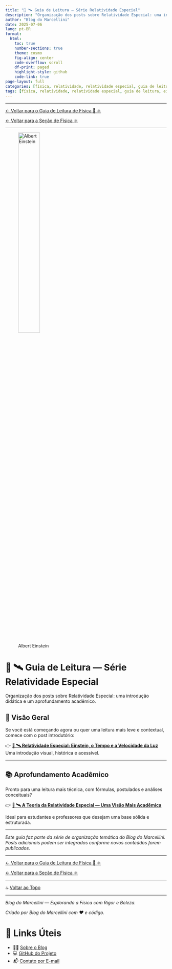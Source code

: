 ```yaml
---
title: "🧭 🛰️ Guia de Leitura — Série Relatividade Especial"
description: "Organização dos posts sobre Relatividade Especial: uma introdução didática e um aprofundamento acadêmico."
author: "Blog do Marcellini"
date: 2025-07-06
lang: pt-BR
format:
  html:
    toc: true
    number-sections: true
    theme: cosmo
    fig-align: center
    code-overflow: scroll
    df-print: paged
    highlight-style: github
    code-link: true
page-layout: full
categories: [física, relatividade, relatividade especial, guia de leitura, einstein, série]
tags: [física, relatividade, relatividade especial, guia de leitura, einstein, série]
---
```


---

[← Voltar para o Guia de Leitura de Física 🧭 ⚛️](/posts/fisica/guia-fisica.qmd)

[← Voltar para a Seção de Física ⚛️](/posts/fisica/)

---

![Albert Einstein](../../images/500px-Einstein_patentoffice.jpeg){width=40% style="margin-bottom: 2rem;"}

# 🧭 🛰️ Guia de Leitura — Série Relatividade Especial

Organização dos posts sobre Relatividade Especial: uma introdução didática e um aprofundamento acadêmico.

## 🌟 Visão Geral

Se você está começando agora ou quer uma leitura mais leve e contextual, comece com o post introdutório:

👉 **[📘 🛰️ Relatividade Especial: Einstein, o Tempo e a Velocidade da Luz](relatividade-especial.qmd)**  
Uma introdução visual, histórica e acessível.

---

## 📚 Aprofundamento Acadêmico

Pronto para uma leitura mais técnica, com fórmulas, postulados e análises conceituais?

👉 **[📘 🛰️ A Teoria da Relatividade Especial — Uma Visão Mais Acadêmica](relatividade-especial-academico.qmd)**

Ideal para estudantes e professores que desejam uma base sólida e estruturada.

---

*Este guia faz parte da série de organização temática do Blog do Marcellini.*  
*Posts adicionais podem ser integrados conforme novos conteúdos forem publicados.*

---

[← Voltar para o Guia de Leitura de Física 🧭 ⚛️](/posts/fisica/guia-fisica.qmd)

[← Voltar para a Seção de Física ⚛️](/posts/fisica/)

---

🔝 [Voltar ao Topo](guia-relatividade-especial.qmd)

---

*Blog do Marcellini — Explorando a Física com Rigor e Beleza.*

:::{.callout-note}
*Criado por Blog do Marcellini com ❤️ e código.*
:::

# 🔗 Links Úteis

- 🧑‍🏫 [Sobre o Blog](../../posts/pessoal/sobre-o-blog.qmd)
- 💻 <a href="https://github.com/marcellini-celso/blog-marcellini-V2.git" target="_blank">GitHub do Projeto</a>
- 📬 [Contato por E-mail](mailto:prof.marcellini@gmail.com)

